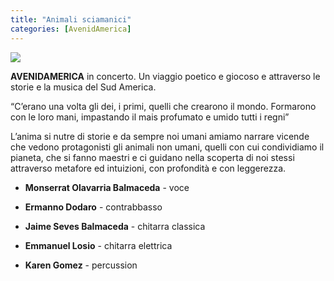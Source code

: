 ```yaml
---
title: "Animali sciamanici"
categories: [AvenidAmerica]
---
```


![](/image/sciamanici.jpeg)

**AVENIDAMERICA** in concerto. Un viaggio poetico e giocoso e attraverso le storie e la musica del Sud America.

"C'erano una volta gli dei, i primi, quelli che crearono il mondo. Formarono con le loro mani, impastando il mais profumato e umido tutti i regni"

L'anima si nutre di storie e da sempre noi umani amiamo narrare vicende che vedono protagonisti gli animali non umani, quelli con cui condividiamo il pianeta, che si fanno maestri e ci guidano nella scoperta di noi stessi attraverso metafore ed intuizioni, con profondità e con leggerezza.

-   **Monserrat Olavarria Balmaceda** - voce

-   **Ermanno Dodaro** - contrabbasso

-   **Jaime Seves Balmaceda** - chitarra classica

-   **Emmanuel Losio** - chitarra elettrica

-   **Karen Gomez** - percussion
